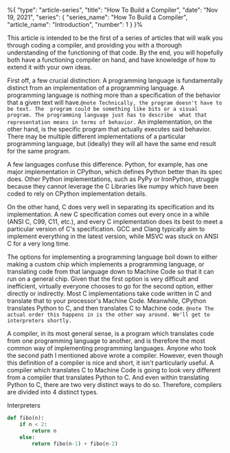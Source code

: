 %{
    "type": "article-series",
    "title": "How To Build a Compiler",
    "date": "Nov 19, 2021",
    "series": {
        "series_name": "How To Build a Compiler",
        "article_name": "Introduction",
        "number": 1
    }
}%

This article is intended to be the first of a series of articles that will walk you through coding a
compiler, and providing you with a thorough understanding of the functioning of that code. By the end,
you will hopefully both have a functioning compiler on hand, and have knowledge of how to extend it
with your own ideas.

First off, a few crucial distinction: A programming language is fundamentally distinct from an
implementation of a programming language. A programming language is nothing more than a specification
of the behavior that a given text will have.`@note Technically, the program doesn't have to be text. The 
program could be something like bits or a visual program. The programming language just has to describe 
what that representation means in terms of behavior.` An implementation, on the other hand, is the 
specific program that actually executes said behavior. There may be multiple different implementations of 
a particular programming language, but (ideally) they will all have the same end result for the same program.

A few languages confuse this difference. Python, for example, has one major implementation in CPython, which
defines Python better than its spec does. Other Python implementations, such as PyPy or IronPython, struggle 
because they cannot leverage the C Libraries like numpy which have been coded to rely on CPython implementation
details. 

On the other hand, C does very well in separating its specification and its implementation. A new C specification
comes out every once in a while (ANSI C, C99, C11, etc.), and every C implementation does its best to meet a 
particular version of C's specification. GCC and Clang typically aim to implement everything in the latest version, 
while MSVC was stuck on ANSI C for a very long time.  

The options for implementing a programming language boil down to either making a custom chip which implements a 
programming language, or translating code from that language down to Machine Code so that it can run on a general 
chip. Given that the first option is very difficult and inefficient, virtually everyone chooses to go for the
second option, either directly or indirectly. Most C implementations take code written in C and translate that
to your processor's Machine Code. Meanwhile, CPython translates Python to C, and then translates C to Machine code.
`@note The actual order this happens in is the other way around. We'll get to interpreters shortly.`

A compiler, in its most general sense, is a program which translates code from one programming language to another,
and is therefore the most common way of implementing programming languages. Anyone who took the second path I mentioned
above wrote a compiler. However, even though this definition of a compiler is nice and short, it isn't particularly 
useful. A compiler which translates C to Machine Code is going to look very different from a compiler that translates
Python to C. And even within translating Python to C, there are two very distinct ways to do so. Therefore, compilers
are divided into 4 distinct types.  

Interpreters

```@main.py
def fibo(n):
    if n < 2:
        return n
    else:
        return fibo(n-1) + fibo(n-2)
```